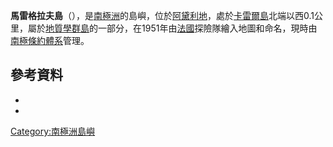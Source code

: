 {{coord|66|40|S|140|0|E|source:GNIS|display=title}}

'''馬雷格拉夫島'''（{{lang-fr|Îlot du Marégraphe}}），是[[南極洲|南極洲]]的島嶼，位於[[阿黛利地|阿黛利地]]，處於[[卡雷爾島|卡雷爾島]]北端以西0.1公里，屬於[[地質學群島|地質學群島]]的一部分，在1951年由[[法國|法國]]探險隊繪入地圖和命名，現時由[[南極條約體系|南極條約體系]]管理。

==參考資料==
*{{cite gnis | type = antarid | id = 9378| name = Marégraphe Island | accessdate = 2013-08-05}}
*{{usgs-gazetteer|id=9378|name=Marégraphe Island}}

{{DEFAULTSORT:Maregraphe Island}}
[[Category:南極洲島嶼|Category:南極洲島嶼]]


{{AdélieLand-geo-stub}}